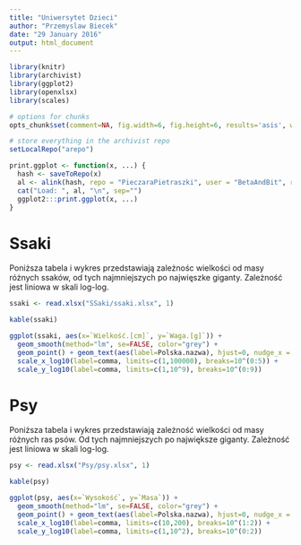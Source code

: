```yaml
---
title: "Uniwersytet Dzieci"
author: "Przemyslaw Biecek"
date: "29 January 2016"
output: html_document
---
```


```r
library(knitr)
library(archivist)
library(ggplot2)
library(openxlsx)
library(scales)

# options for chunks
opts_chunk$set(comment=NA, fig.width=6, fig.height=6, results='asis', warning=FALSE, message=FALSE, cache=FALSE)

# store everything in the archivist repo
setLocalRepo("arepo")

print.ggplot <- function(x, ...) {
  hash <- saveToRepo(x)
  al <- alink(hash, repo = "PieczaraPietraszki", user = "BetaAndBit", repoDirGit = "UniwersytetDzieci/arepo")
  cat("Load: ", al, "\n", sep="")
  ggplot2:::print.ggplot(x, ...)
}

```

# Ssaki

Poniższa tabela i wykres przedstawiają zależnośc wielkości od masy różnych ssaków, od tych najmniejszych po najwięszke giganty. Zależność jest liniowa w skali log-log.

```r
ssaki <- read.xlsx("SSaki/ssaki.xlsx", 1)

kable(ssaki)

ggplot(ssaki, aes(x=`Wielkość.[cm]`, y=`Waga.[g]`)) +
  geom_smooth(method="lm", se=FALSE, color="grey") +
  geom_point() + geom_text(aes(label=Polska.nazwa), hjust=0, nudge_x = .1) +
  scale_x_log10(label=comma, limits=c(1,100000), breaks=10^(0:5)) + 
  scale_y_log10(label=comma, limits=c(1,10^9), breaks=10^(0:9))

```

# Psy

Poniższa tabela i wykres przedstawiają zależność wielkości od masy różnych ras psów. Od tych najmniejszych po największe giganty. Zależność jest liniowa w skali log-log.

```r
psy <- read.xlsx("Psy/psy.xlsx", 1)

kable(psy)

ggplot(psy, aes(x=`Wysokość`, y=`Masa`)) +
  geom_smooth(method="lm", se=FALSE, color="grey") +
  geom_point() + geom_text(aes(label=Polska.nazwa), hjust=0, nudge_x = .03) +
  scale_x_log10(label=comma, limits=c(10,200), breaks=10^(1:2)) + 
  scale_y_log10(label=comma, limits=c(1,10^2), breaks=10^(0:2))

```
